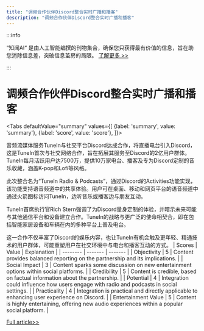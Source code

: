 ```yaml
---
title: "调频合作伙伴Discord整合实时广播和播客"
description: "调频合作伙伴Discord整合实时广播和播客"
---
```



:::info

“知闻AI“ 是由人工智能编撰的刊物集合，确保您只获得最有价值的信息，旨在助您消除信息差，突破信息茧房的局限。  [了解更多 >>](/zh-Hans/docs/guides)

:::

# 调频合作伙伴Discord整合实时广播和播客


<Tabs
	defaultValue="summary"
	values={[
	{label: 'summary', value: 'summary'},
	{label: 'score', value: 'score'},
]}>
<TabItem value="summary">


音频流媒体服务TuneIn与社交平台Discord达成合作，将直播电台引入Discord，这是TuneIn首次与社交网络合作，旨在拓展其服务至Discord的2亿用户群体。TuneIn每月活跃用户达7500万，提供10万家电台、播客及专为Discord定制的音乐收藏，涵盖K-pop和Lofi等风格。

此次整合名为“TuneIn Radio & Podcasts”，通过Discord的Activities功能实现，该功能支持语音频道中的共享体验。用户可在桌面、移动和网页平台的语音频道中通过火箭图标访问TuneIn，边听音乐或播客边与朋友互动。

TuneIn首席执行官Rich Stern强调了为Discord量身定制的体验，并暗示未来可能与其他通信平台和设备建立合作。TuneIn的战略与更广泛的使命相契合，即在包括智能家居设备和车辆在内的多种平台上普及电台。

这一合作不仅丰富了Discord的娱乐内容，也让TuneIn有机会触及更年轻、精通技术的用户群体，可能重塑用户在社交环境中与电台和播客互动的方式。
</TabItem>
<TabItem value="score">
	| Scores     | Value   | Explanation |
	| -------- | ------- | ------- |
	| Objectivity  | 5    | Content provides balanced reporting on the partnership and its implications.    |
	| Social Impact | 3     | Content sparks some discussion on new entertainment options within social platforms.    |
	| Credibility    | 5    | Content is credible, based on factual information about the partnership.    |
	| Potential    | 4    | Integration could influence how users engage with radio and podcasts in social settings.    |
	| Practicality    | 4    | Integration is practical and directly applicable to enhancing user experience on Discord.    |
	| Entertainment Value    | 5    | Content is highly entertaining, offering new audio experiences within a popular social platform.    |
</TabItem>
</Tabs>

[Full article>>](https://techcrunch.com/2024/06/04/discord-and-tunein-partner-to-bring-live-radio-to-the-social-platform/)
